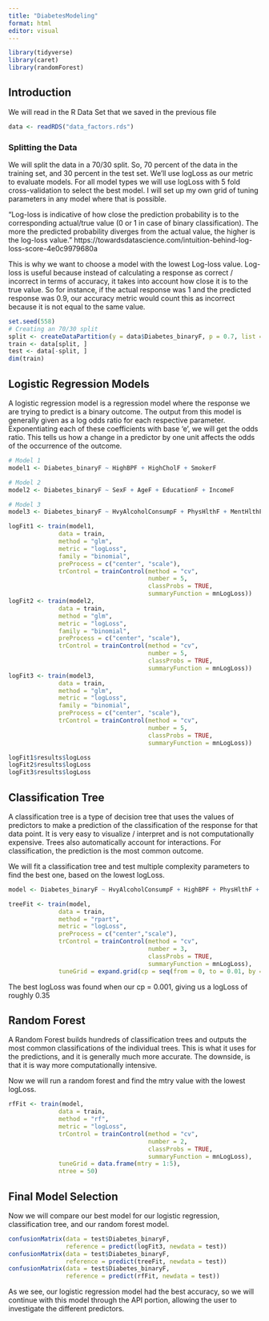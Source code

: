 ```yaml
---
title: "DiabetesModeling"
format: html
editor: visual
---
```


```r
library(tidyverse)
library(caret)
library(randomForest)
```

## Introduction

We will read in the R Data Set that we saved in the previous file
```r
data <- readRDS("data_factors.rds")
```

### Splitting the Data

We will split the data in a 70/30 split. So, 70 percent of the data in the training set, and 30 percent in the test set. We’ll use logLoss as our metric to evaluate models. For all model types we will use logLoss with 5 fold cross-validation to select the best model. I will set up my own grid of tuning parameters in any model where that is possible.

"Log-loss is indicative of how close the prediction probability is to the corresponding actual/true value (0 or 1 in case of binary classification). The more the predicted probability diverges from the actual value, the higher is the log-loss value." 
https://towardsdatascience.com/intuition-behind-log-loss-score-4e0c9979680a


This is why we want to choose a model with the lowest Log-loss value. Log-loss is useful because instead of calculating a response as correct / incorrect in terms of accuracy, it takes into account how close it is to the true value. So for instance, if the actual response was 1 and the predicted response was 0.9, our accuracy metric would count this as incorrect because it is not equal to the same value. 


```r
set.seed(558)
# Creating an 70/30 split
split <- createDataPartition(y = data$Diabetes_binaryF, p = 0.7, list = FALSE)
train <- data[split, ]
test <- data[-split, ]
dim(train)
```

## Logistic Regression Models

A logistic regression model is a regression model where the response we are trying to predict is a binary outcome. The output from this model is generally given as a log odds ratio for each respective parameter. Exponentiating each of these coefficients with base 'e', we will get the odds ratio. This tells us how a change in a predictor by one unit affects the odds of the occurrence of the outcome.


```r
# Model 1
model1 <- Diabetes_binaryF ~ HighBPF + HighCholF + SmokerF

# Model 2
model2 <- Diabetes_binaryF ~ SexF + AgeF + EducationF + IncomeF

# Model 3
model3 <- Diabetes_binaryF ~ HvyAlcoholConsumpF + PhysHlthF + MentHlthF + SmokerF + HighCholF + BMI
```

```r
logFit1 <- train(model1, 
              data = train,
              method = "glm",
              metric = "logLoss",
              family = "binomial",
              preProcess = c("center", "scale"),
              trControl = trainControl(method = "cv", 
                                       number = 5,
                                       classProbs = TRUE,
                                       summaryFunction = mnLogLoss))
logFit2 <- train(model2, 
              data = train,
              method = "glm",
              metric = "logLoss",
              family = "binomial",
              preProcess = c("center", "scale"),
              trControl = trainControl(method = "cv", 
                                       number = 5,
                                       classProbs = TRUE,
                                       summaryFunction = mnLogLoss))
logFit3 <- train(model3, 
              data = train,
              method = "glm",
              metric = "logLoss",
              family = "binomial",
              preProcess = c("center", "scale"),
              trControl = trainControl(method = "cv", 
                                       number = 5,
                                       classProbs = TRUE,
                                       summaryFunction = mnLogLoss))
```

```r
logFit1$results$logLoss
logFit2$results$logLoss
logFit3$results$logLoss
```

## Classification Tree
A classification tree is a type of decision tree that uses the values of predictors to make a prediction of the classification of the response for that data point. It is very easy to visualize / interpret and is not computationally expensive. Trees also automatically account for interactions. For classification, the prediction is the most common outcome.

We will fit a classification tree and test multiple complexity parameters to find the best one, based on the lowest logLoss.
```r
model <- Diabetes_binaryF ~ HvyAlcoholConsumpF + HighBPF + PhysHlthF + MentHlthF + SexF + AgeF + IncomeF + EducationF + BMI 
```



```r
treeFit <- train(model, 
              data = train,
              method = "rpart",
              metric = "logLoss",
              preProcess = c("center","scale"),
              trControl = trainControl(method = "cv", 
                                       number = 3,
                                       classProbs = TRUE,
                                       summaryFunction = mnLogLoss),
              tuneGrid = expand.grid(cp = seq(from = 0, to = 0.01, by = 0.001)))

```

The best logLoss was found when our cp = 0.001, giving us a logLoss of roughly 0.35



## Random Forest
A Random Forest builds hundreds of classification trees and outputs the most common classifications of the individual trees. This is what it uses for the predictions, and it is generally much more accurate. The downside, is that it is way more computationally intensive. 

Now we will run a random forest and find the mtry value with the lowest logLoss.
```r
rfFit <- train(model, 
              data = train,
              method = "rf",
              metric = "logLoss",
              trControl = trainControl(method = "cv", 
                                       number = 2,
                                       classProbs = TRUE,
                                       summaryFunction = mnLogLoss),
              tuneGrid = data.frame(mtry = 1:5),
              ntree = 50)
```

## Final Model Selection

Now we will compare our best model for our logistic regression, classification tree, and our random forest model. 
```r
confusionMatrix(data = test$Diabetes_binaryF, 
                reference = predict(logFit3, newdata = test))
confusionMatrix(data = test$Diabetes_binaryF, 
                reference = predict(treeFit, newdata = test))
confusionMatrix(data = test$Diabetes_binaryF, 
                reference = predict(rfFit, newdata = test))
```
As we see, our logistic regression model had the best accuracy, so we will continue with this model through the API portion, allowing the user to investigate the different predictors.
